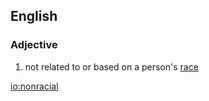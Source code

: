 ==English==

===Adjective===
{{en-adj|-}}

# not related to or based on a person's [[race]]

[[io:nonracial]]